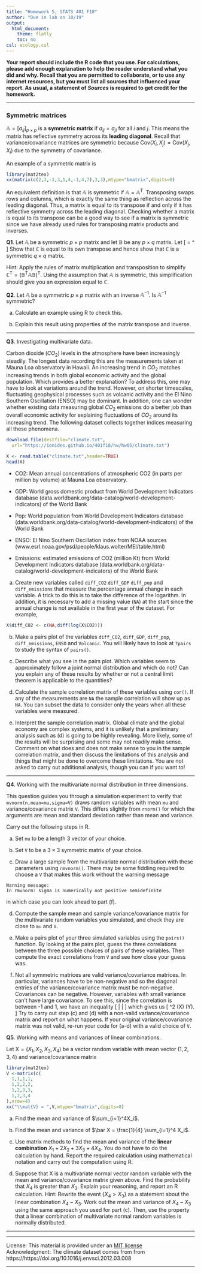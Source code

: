 ```yaml
---
title: "Homework 5, STATS 401 F18"
author: "Due in lab on 10/19"
output:
  html_document:
    theme: flatly
    toc: no
csl: ecology.csl
---
```


\newcommand\mat[1]{\mathbb{#1}}
\renewcommand\vec[1]{\boldsymbol{\mathrm{#1}}}
\newcommand\xtranspose{{\mbox{\tiny \textsc{t}}}}
\newcommand\transpose{{\scriptscriptstyle \mathrm{T}}}
\newcommand\var{\mathrm{Var}}
\newcommand\sd{\mathrm{SD}}
\newcommand\sdSample{\mathrm{sd}}
\newcommand\varSample{\mathrm{var}}
\newcommand\cov{\mathrm{Cov}}
\newcommand\covSample{\mathrm{cov}}
\newcommand\corSample{\mathrm{cor}}
\newcommand\cor{\mathrm{Cor}}

**Your report should include the R code that you use. For calculations, please add enough explanation to help the reader understand what you did and why. Recall that you are permitted to collaborate, or to use any internet resources, but you must list all sources that influenced your report. As usual, a statement of _Sources_ is required to get credit for the homework.**

--------------

### Symmetric matrices

$\mat{A}=[a_{ij}]_{p\times p}$ is a **symmetric matrix** if $a_{ij}=a_{ji}$ for all $i$ and $j$.
This means the matrix has reflective symmetry across its **leading diagonal**. Recall that variance/covariance matrices are symmetric because $\cov(X_i,X_j)= \cov(X_j,X_i)$ due to the symmetry of covariance.

An example of a symmetric matrix is

```r
library(mat2tex)
xx(matrix(c(2,3,-1,3,1,4,-1,4,7),3,3),mtype="bmatrix",digits=0)
```

An equivalent definition is that $\mat{A}$ is symmetric if $\mat{A}=\mat{A}^\transpose$. Transposing swaps rows and columns, which is exactly the same thing as reflection across the leading diagonal.
Thus, a matrix is equal to its transpose if and only if it has reflective symmetry across the leading diagonal. Checking whether a matrix is equal to its transpose can be a good way to see if a matrix is symmetric since we have already used rules for transposing matrix products and inverses. 

**Q1**. Let $\mat{A}$ be a symmetric $p\times p$ matrix and let $\mat{B}$ be any $p\times q$ matrix. Let
\[
\mat{C} = \mat{B}^\transpose \mat{A}\mat{B}
\]
Show that $\mat{C}$ is equal to its own transpose and hence show that $\mat{C}$ is a symmetric $q\times q$ matrix.

Hint: Apply the rules of matrix multiplication and transposition to simplify $\mat{C}^\transpose = \big(\mat{B}^\transpose \mat{A}\mat{B}\big)^\transpose$. 
Using the assumption that $\mat{A}$ is symmetric, this simplification should give you an expression equal to $\mat{C}$.

**Q2**. Let $\mat{A}$ be a symmetric $p\times p$ matrix with an inverse $\mat{A}^{-1}$. Is  $\mat{A}^{-1}$ symmetric? 

(a) Calculate an example using R to check this.
    
(b) Explain this result using properties of the matrix transpose and inverse.

--------------

**Q3**. Investigating multivariate data.

Carbon dioxide ($CO_2$) levels in the atmosphere have been increasingly steadily. The longest data recording this are the measurements taken at Mauna Loa observatory in Hawaii. An increasing trend in $CO_2$ matches increasing trends in both global economic activity and the global population. Which provides a better explanation? To address this, one may have to look at variations around the trend. However, on shorter timescales, fluctuating geophysical processes such as volcanic activity and the El Nino Southern Oscillation (ENSO) may be dominant. In addition, one can wonder whether existing data measuring global $CO_2$ emissions do a better job than overall economic activity for explaining fluctuations of $CO_2$ around its increasing trend. The following dataset collects together indices measuring all these phenomena.

```r
download.file(destfile="climate.txt",
  url="https://ionides.github.io/401f18/hw/hw05/climate.txt")
```

```r
X <- read.table("climate.txt",header=TRUE)
head(X)
```

* CO2: Mean annual concentrations of atmospheric CO2 (in parts per million by volume) at Mauna Loa observatory.

* GDP: World gross domestic product from World Development Indicators database (data.worldbank.org/data-catalog/world-development-indicators) of the World Bank

* Pop: World population from World Development Indicators database (data.worldbank.org/data-catalog/world-development-indicators) of the World Bank

* ENSO: El Nino Southern Oscillation index from NOAA sources (www.esrl.noaa.gov/psd/people/klaus.wolter/MEI/table.html)

* Emissions: estimated emissions of CO2 (million Kt) from World Development Indicators database (data.worldbank.org/data-catalog/world-development-indicators) of the World Bank

(a) Create new variables called `diff_CO2` `diff_GDP` `diff_pop` and `diff_emissions` that measure the percentage annual change in each variable. A trick to do this is to take the difference of the logarithm. In addition, it is necessary to add a missing value (`NA`) at the start since the annual change is not available in the first year of the dataset. For example,

```r
X$diff_CO2 <- c(NA,diff(log(X$CO2)))
```

(b) Make a pairs plot of the variables `diff_CO2`, `diff_GDP`, `diff_pop`, `diff_emissions`, `ENSO` and `Volcanic`. You will likely have to look at `?pairs` to study the syntax of `pairs()`.

(c) Describe what you see in the pairs plot. Which variables seem to approximately follow a joint normal distribution and which do not? Can you explain any of these results by whether or not a central limit theorem is applicable to the quantities? 

(d) Calculate the sample correlation matrix of these variables using `cor()`. If any of the measurements are `NA` the sample correlation will show up as `NA`. You can subset the data to consider only the years when all these variables were measured.

(e) Interpret the sample correlation matrix. Global climate and the global economy are complex systems, and it is unlikely that a preliminary analysis such as (d) is going to be highly revealing. More likely, some of the results will be surprising and some may not readily make sense. Comment on what does and does not make sense to you in the sample correlation matrix, and then discuss the limitations of this analysis and things that might be done to overcome these limitations. You are not asked to carry out additional analysis, though you can if you want to!


-------------

**Q4**. Working with the multivariate normal distribution in three dimensions.

This question guides you through a simulation experiment to verify that
`mvnorm(n,mean=mu,sigma=V)`
draws random variables with mean `mu` and variance/covariance matrix `V`. This differs slightly from `rnorm()` for which the arguments are mean and standard deviation rather than mean and variance. 

Carry out the following steps in R.

(a) Set `mu` to be a length 3 vector of your choice.

(b) Set `V` to be a $3\times 3$ symmetric matrix of your choice.

(c) Draw a large sample from the multivariate normal distribution with these parameters using `rmvnorm()`. There may be some fiddling required to choose a `V` that makes this work without the warning message
```
Warning message:
In rmvnorm: sigma is numerically not positive semidefinite
```
in which case you can look ahead to part (f).

(d) Compute the sample mean and sample variance/covariance matrix for the multivariate random variables you simulated, and check they are close to `mu` and `V`.

(e) Make a pairs plot of your three simulated variables using the `pairs()` function. By looking at the pairs plot, guess the three correlations between the three possible choices of pairs of these variables. Then compute the exact correlations from `V` and see how close your guess was. 

(f) Not all symmetric matrices are valid variance/covariance matrices. In particular, variances have to be non-negative and so the diagonal entries of the variance/covariance matrix must be non-negative. Covariances can be negative. However, variables with small variance can't have large covariance. To see this, since the correlation is between -1 and 1, we have an inequality
\[
\left| \frac{\cov(X,Y)}{\sqrt{\var(X)\var(Y)}} \right| \le 1
\]
which gives us
\[
\big[ \cov(X,Y) \big]^2 \le \var(X) \times \var(Y).
\]
Try to carry out step (c) and (d) with a non-valid variance/covariance matrix and report on what happens. If your original variance/covariance matrix was not valid, re-run your code for (a-d) with a valid choice of `V`.


**Q5**. Working with means and variances of linear combinations.

Let $\vec{X}=(X_1,X_2,X_3,X_4)$ be a vector random variable with mean vector $(1,2,3,4)$ and variance/covariance matrix 
```r
library(mat2tex)
V <-matrix(c(
  1,1,1,1,
  1,2,2,2,
  1,2,3,3,
  1,2,3,4
),nrow=4)
xx("\\mat{V} = ",V,mtype="bmatrix",digits=0)
```

(a) Find the mean and variance of $\sum_{i=1}^4X_i$. 

(b) Find the mean and variance of $\bar X = \frac{1}{4} \sum_{i=1}^4 X_i$.

(c) Use matrix methods to find the mean and variance of the **linear combination** $X_1+2X_2+3X_3+4X_4$. You do not have to do the calculation by hand. Report the required calculation using mathematical notation and carry out the computation using R.

(d) Suppose that $\vec{X}$ is a multivariate normal vector random variable with the mean and variance/covariance matrix given above. Find the probability that $X_4$ is greater than $X_3$. Explain your reasoning, and report an R calculation. Hint: Rewrite the event $\{X_4>X_3\}$ as a statement about the linear combination $X_4-X_3$. Work out the mean and variance of $X_4-X_3$ using the same approach you used for part (c). Then, use the property that a linear combination of multivariate normal random variables is normally distributed.

---------------

--------------


License: This material is provided under an [MIT license](https://ionides.github.io/401w18/LICENSE)<br>
Acknowledgment: The climate dataset comes from from https://https://doi.org/10.1016/j.envsci.2012.03.008

------
